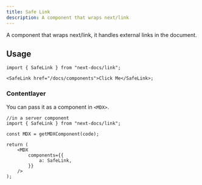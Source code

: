 ```yaml
---
title: Safe Link
description: A component that wraps next/link
---
```


A component that wraps next/link, it handles external links in the document.

## Usage

```tsx
import { SafeLink } from "next-docs/link";

<SafeLink href="/docs/components">Click Me</SafeLink>;
```

### Contentlayer

You can pass it as a component in `<MDX>`.

```tsx
//in a server component
import { SafeLink } from "next-docs/link";

const MDX = getMDXComponent(code);

return (
    <MDX
        components={{
            a: SafeLink,
        }}
    />
);
```
